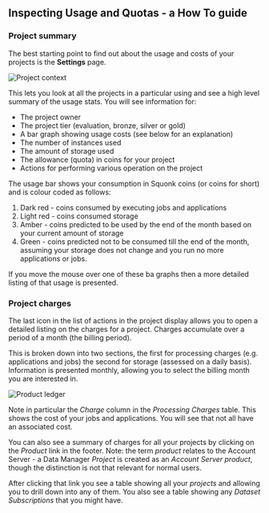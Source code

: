 


<Head>
  <title>Inspecting Usage and Quotas - a How To guide</title>
</Head>

<DocsNav />

## Inspecting Usage and Quotas - a How To guide

### Project summary

The best starting point to find out about the usage and costs of your projects is the **Settings** page.

<Image src={project_context} alt="Project context" />

This lets you look at all the projects in a particular using and see a high level summary of the usage stats.
You will see information for:
* The project owner
* The project tier (evaluation, bronze, silver or gold)
* A bar graph showing usage costs (see below for an explanation)
* The number of instances used
* The amount of storage used
* The allowance (quota) in coins for your project
* Actions for performing various operation on the project

The usage bar shows your consumption in Squonk coins (or coins for short) and is colour coded as follows:

1. Dark red - coins consumed by executing jobs and applications
2. Light red - coins consumed storage
3. Amber - coins predicted to be used by the end of the month based on your current amount of storage
4. Green - coins predicted not to be consumed till the end of the month, assuming your storage does not change and you
   run no more applications or jobs.

If you move the mouse over one of these ba graphs then a more detailed listing of that usage is presented.

### Project charges

The last icon in the list of actions in the project display allows you to open a detailed listing on the charges for a
project. Charges accumulate over a period of a month (the billing period).

This is broken down into two sections, the first for processing charges (e.g. applications and jobs) the second for
storage (assessed on a daily basis). Information is presented monthly, allowing you to select the billing month you are
interested in.

<Image src={ledger} alt="Product ledger" />

Note in particular the *Charge* column in the *Processing Charges* table. This shows the cost of your jobs and
applications. You will see that not all have an associated cost.

You can also see a summary of charges for all your projects by clicking on the *Product* link in the footer.
Note: the term *product* relates to the Account Server - a Data Manager *Project* is created as an *Account Server*
*product*, though the distinction is not that relevant for normal users.

After clicking that link you see a table showing all your *projects* and allowing you to drill down into any of them.
You also see a table showing any *Dataset Subscriptions* that you might have.

